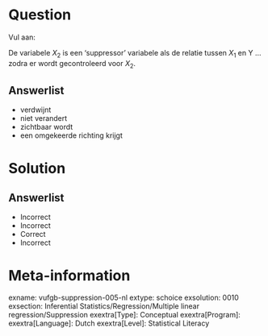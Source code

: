 Question
========

Vul aan: 

De variabele $X_{2}$ is een ‘suppressor’ variabele als de relatie tussen $X_{1}$ en Y ... zodra er wordt gecontroleerd voor $X_{2}$.
  
Answerlist
----------
* verdwijnt
* niet verandert
* zichtbaar wordt
* een omgekeerde richting krijgt

Solution
========

Answerlist
----------
* Incorrect
* Incorrect
* Correct
* Incorrect

Meta-information
================
exname: vufgb-suppression-005-nl
extype: schoice
exsolution: 0010
exsection: Inferential Statistics/Regression/Multiple linear regression/Suppression
exextra[Type]: Conceptual
exextra[Program]: 
exextra[Language]: Dutch
exextra[Level]: Statistical Literacy

